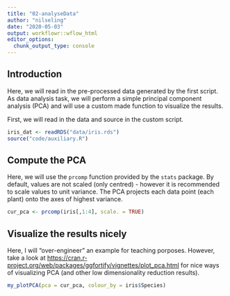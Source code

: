 ```yaml
---
title: "02-analyseData"
author: "nilseling"
date: "2020-05-03"
output: workflowr::wflow_html
editor_options:
  chunk_output_type: console
---
```


## Introduction

Here, we will read in the pre-processed data generated by the first script.
As data analysis task, we will perform a simple principal component analysis (PCA) and will use a custom made function to visualize the results.

First, we will read in the data and source in the custom script.

```r
iris_dat <- readRDS("data/iris.rds")
source("code/auxiliary.R")
```

## Compute the PCA

Here, we will use the `prcomp` function provided by the `stats` package.
By default, values are not scaled (only centred) - however it is recommended to scale values to unit variance.
The PCA projects each data point (each plant) onto the axes of highest variance.

```r
cur_pca <- prcomp(iris[,1:4], scale. = TRUE)
```

## Visualize the results nicely

Here, I will "over-engineer" an example for teaching porposes.
However, take a look at [https://cran.r-project.org/web/packages/ggfortify/vignettes/plot_pca.html](https://cran.r-project.org/web/packages/ggfortify/vignettes/plot_pca.html) for nice ways of visualizing PCA (and other low dimensionality reduction results).

```r
my_plotPCA(pca = cur_pca, colour_by = iris$Species)
```


